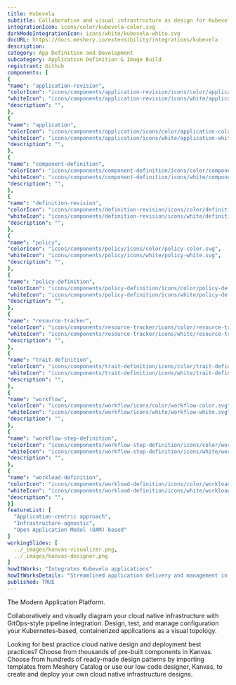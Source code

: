 ```yaml
---
title: Kubevela
subtitle: Collaborative and visual infrastructure as design for Kubevela
integrationIcon: icons/color/kubevela-color.svg
darkModeIntegrationIcon: icons/white/kubevela-white.svg
docURL: https://docs.meshery.io/extensibility/integrations/kubevela
description: 
category: App Definition and Development
subcategory: Application Definition & Image Build
registrant: Github
components: [
{
"name": "application-revision",
"colorIcon": "icons/components/application-revision/icons/color/application-revision-color.svg",
"whiteIcon": "icons/components/application-revision/icons/white/application-revision-white.svg",
"description": "",
},
{
"name": "application",
"colorIcon": "icons/components/application/icons/color/application-color.svg",
"whiteIcon": "icons/components/application/icons/white/application-white.svg",
"description": "",
},
{
"name": "component-definition",
"colorIcon": "icons/components/component-definition/icons/color/component-definition-color.svg",
"whiteIcon": "icons/components/component-definition/icons/white/component-definition-white.svg",
"description": "",
},
{
"name": "definition-revision",
"colorIcon": "icons/components/definition-revision/icons/color/definition-revision-color.svg",
"whiteIcon": "icons/components/definition-revision/icons/white/definition-revision-white.svg",
"description": "",
},
{
"name": "policy",
"colorIcon": "icons/components/policy/icons/color/policy-color.svg",
"whiteIcon": "icons/components/policy/icons/white/policy-white.svg",
"description": "",
},
{
"name": "policy-definition",
"colorIcon": "icons/components/policy-definition/icons/color/policy-definition-color.svg",
"whiteIcon": "icons/components/policy-definition/icons/white/policy-definition-white.svg",
"description": "",
},
{
"name": "resource-tracker",
"colorIcon": "icons/components/resource-tracker/icons/color/resource-tracker-color.svg",
"whiteIcon": "icons/components/resource-tracker/icons/white/resource-tracker-white.svg",
"description": "",
},
{
"name": "trait-definition",
"colorIcon": "icons/components/trait-definition/icons/color/trait-definition-color.svg",
"whiteIcon": "icons/components/trait-definition/icons/white/trait-definition-white.svg",
"description": "",
},
{
"name": "workflow",
"colorIcon": "icons/components/workflow/icons/color/workflow-color.svg",
"whiteIcon": "icons/components/workflow/icons/white/workflow-white.svg",
"description": "",
},
{
"name": "workflow-step-definition",
"colorIcon": "icons/components/workflow-step-definition/icons/color/workflow-step-definition-color.svg",
"whiteIcon": "icons/components/workflow-step-definition/icons/white/workflow-step-definition-white.svg",
"description": "",
},
{
"name": "workload-definition",
"colorIcon": "icons/components/workload-definition/icons/color/workload-definition-color.svg",
"whiteIcon": "icons/components/workload-definition/icons/white/workload-definition-white.svg",
"description": "",
}]
featureList: [
  "Application-centric approach",
  "Infrastructure-agnostic",
  "Open Application Model (OAM) based"
]
workingSlides: [
  ../_images/kanvas-visualizer.png,
  ../_images/kanvas-designer.png
]
howItWorks: "Integrates Kubevela applications"
howItWorksDetails: "Streamlined application delivery and management in Kubernetes"
published: TRUE
---
```

<p>
The Modern Application Platform.
</p>
<p>
    Collaboratively and visually diagram your cloud native infrastructure with GitOps-style pipeline integration. Design, test, and manage configuration your Kubernetes-based, containerized applications as a visual topology.
</p>
<p>
    Looking for best practice cloud native design and deployment best practices? Choose from thousands of pre-built components in Kanvas. Choose from hundreds of ready-made design patterns by importing templates from Meshery Catalog or use our low code designer, Kanvas, to create and deploy your own cloud native infrastructure designs.
</p>
